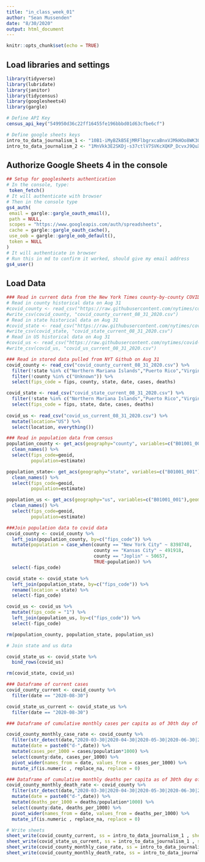 ```yaml
---
title: "in_class_week_01"
author: "Sean Mussenden"
date: "8/30/2020"
output: html_document
---
```


```r
knitr::opts_chunk$set(echo = TRUE)
```

## Load libraries and settings

```r
library(tidyverse)
library(lubridate)
library(janitor)
library(tidycensus)
library(googlesheets4)
library(gargle)

# Define API Key
census_api_key("549950d36c22ff16455fe196bbbd01d63cfbe6cf")

# Define google sheets keys
intro_to_data_journalism_1 <- "10B1-iMyBZkB5EjMRFlbgrxcaBnxVJMkHOo8WK3Og66Y"
intro_to_data_journalism_2 <- "1MnVkk3E2SKDj-s37ctlV7SVKcXQKP_DcvxJ9QuXbXi8"
```

## Authorize Google Sheets 4 in the console
```r
## Setup for googlesheets authentication
# In the console, type:
 token_fetch()
# It will authenticate with browser
# Then in the console type
gs4_auth(
 email = gargle::gargle_oauth_email(),
 path = NULL,
 scopes = "https://www.googleapis.com/auth/spreadsheets",
 cache = gargle::gargle_oauth_cache(),
 use_oob = gargle::gargle_oob_default(),
 token = NULL
)
# It will authenticate in browser
# Run this in md to confirm it worked, should give my email address
gs4_user()


```

## Load Data

```r
### Read in current data from the New York Times county-by-county COVID tracking from GitHub
# Read in county historical data on Aug 31
#covid_county <- read_csv("https://raw.githubusercontent.com/nytimes/covid-19-data/master/us-counties.csv")
#write_csv(covid_county, "covid_county_current_08_31_2020.csv") 
# Read in state historical data on Aug 31
#covid_state <- read_csv("https://raw.githubusercontent.com/nytimes/covid-19-data/master/us-states.csv")
#write_csv(covid_state, "covid_state_current_08_31_2020.csv") 
# Read in US historical data on Aug 31
#covid_us <- read_csv("https://raw.githubusercontent.com/nytimes/covid-19-data/master/us.csv")
#write_csv(covid_us, "covid_us_current_08_31_2020.csv") 

### Read in stored data pulled from NYT Github on Aug 31
covid_county <- read_csv("covid_county_current_08_31_2020.csv") %>%
  filter(!state %in% c("Northern Mariana Islands","Puerto Rico","Virgin Islands", "Guam")) %>%
  filter(!county %in% c("Unknown")) %>%
  select(fips_code = fips, county, state, date, cases, deaths)

covid_state <- read_csv("covid_state_current_08_31_2020.csv") %>%
  filter(!state %in% c("Northern Mariana Islands","Puerto Rico","Virgin Islands", "Guam"))  %>%
  select(fips_code = fips, state, date, cases, deaths)
  
covid_us <- read_csv("covid_us_current_08_31_2020.csv") %>%
  mutate(location="US") %>%
  select(location, everything())

### Read in population data from census
population_county <- get_acs(geography="county", variables=c("B01001_001"),geometry = FALSE, year=2018) %>%
  clean_names() %>%
  select(fips_code=geoid,
         population=estimate) 

population_state<- get_acs(geography="state", variables=c("B01001_001"),geometry = FALSE, year=2018) %>%
  clean_names() %>%
  select(fips_code=geoid,
         population=estimate) 

population_us <- get_acs(geography="us", variables=c("B01001_001"),geometry = FALSE, year=2018) %>%
  clean_names() %>%
  select(fips_code=geoid,
         population=estimate) 

###Join population data to covid data
covid_county <- covid_county %>%
  left_join(population_county, by=c("fips_code")) %>%
  mutate(population = case_when(county == "New York City" ~ 8398748,
                                county == "Kansas City" ~ 491918,
                                county == "Joplin" ~ 50657,
                                TRUE~population)) %>%
  select(-fips_code) 

covid_state <- covid_state %>%
  left_join(population_state, by=c("fips_code")) %>%
  rename(location = state) %>%
  select(-fips_code) 

covid_us <- covid_us %>%
  mutate(fips_code = "1") %>%
  left_join(population_us, by=c("fips_code")) %>%
  select(-fips_code) 

rm(population_county, population_state, population_us)

# Join state and us data

covid_state_us <- covid_state %>%
  bind_rows(covid_us)

rm(covid_state, covid_us)

### Dataframe of current cases 
covid_county_current <- covid_county %>%
  filter(date == "2020-08-30") 

covid_state_us_current <- covid_state_us %>%
  filter(date == "2020-08-30")

### Dataframe of cumulative monthly cases per capita as of 30th day of each month

covid_county_monthly_case_rate <- covid_county %>%
  filter(str_detect(date,"2020-03-30|2020-04-30|2020-05-30|2020-06-30|2020-07-30|2020-08-30")) %>%
  mutate(date = paste0("d-",date)) %>%
  mutate(cases_per_1000 = cases/population*1000) %>%
  select(county:date, cases_per_1000) %>%
  pivot_wider(names_from = date, values_from = cases_per_1000) %>%
  mutate_if(is.numeric , replace_na, replace = 0)

### Dataframe of cumulative monthly deaths per capita as of 30th day of each month
covid_county_monthly_death_rate <- covid_county %>%
  filter(str_detect(date,"2020-03-30|2020-04-30|2020-05-30|2020-06-30|2020-07-30|2020-08-30")) %>%
  mutate(date = paste0("d-",date)) %>%
  mutate(deaths_per_1000 = deaths/population*1000) %>%
  select(county:date, deaths_per_1000) %>%
  pivot_wider(names_from = date, values_from = deaths_per_1000) %>%
  mutate_if(is.numeric , replace_na, replace = 0)

# Write sheets
sheet_write(covid_county_current, ss = intro_to_data_journalism_1 , sheet = "covid_county_current")
sheet_write(covid_state_us_current, ss = intro_to_data_journalism_1 , sheet = "covid_state_us_current")
sheet_write(covid_county_monthly_case_rate, ss = intro_to_data_journalism_1 , sheet = "covid_county_monthly_case_rate")
sheet_write(covid_county_monthly_death_rate, ss = intro_to_data_journalism_1 , sheet = "covid_county_monthly_death_rate")





```


